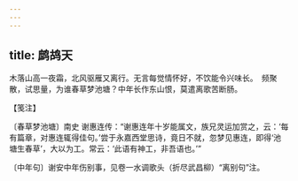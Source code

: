```yaml
---
---
---
```

title: 鹧鸪天
---







木落山高一夜霜，北风驱雁又离行。无言每觉情怀好，不饮能令兴味长。　频聚散，试思量，为谁春草梦池塘？中年长作东山恨，莫遣离歌苦断肠。





【笺注】


〔春草梦池塘〕南史 谢惠连传：“谢惠连年十岁能属文，族兄灵运加赏之，云：‘每有篇章，对惠连辄得佳句。’尝于永嘉西堂思诗，竟日不就，忽梦见惠连，即得‘池塘生春草’，大以为工。常云：‘此语有神工，非吾语也。’”

〔中年句〕谢安中年伤别事，见卷一水调歌头（折尽武昌柳）“离别句”注。